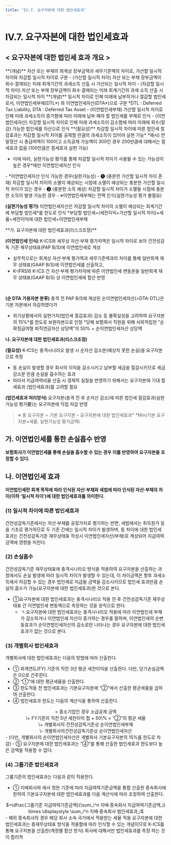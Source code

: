 ```yaml
---
title: "IV.7. 요구자본에 대한 법인세효과"
---
```

# IV.7. 요구자본에 대한 법인세효과

## < 요구자본에 대한 법인세 효과 개요 >

<Accordion multiple activeIndex={[0,1,2,3]}>
<AccordionTab header="1. 일시적 차이의 개념">
**(개념)** 자산 또는 부채의 회계상 장부금액과 세무기준액의 차이로, 가산할 일시적 차이와 차감할 일시적 차이로 구분
- (가산할 일시적 차이) 자산 또는 부채 장부금액이 회수·결제되는 미래 회계기간의 과세소득 산출 시 가산되는 일시적 차이
- (차감할 일시적 차이) 자산 또는 부채 장부금액이 회수·결제되는 미래 회계기간의 과세 소득 산출 시 차감되는 일시적 차이

<Card subTitle = "가산할 일시적 차이 발생 구조(회계상 ①부채평가감소 또는 ②자산평가증가)">
<CenterImg src ="/kics/470_1.png" />
</Card>


<Card subTitle = "차감할 일시적 차이 발생 구조 (회계상 ③부채평가증가 또는 ④자산평가감소)">
<CenterImg src ="/kics/470_2.png" />
</Card>


<Card subTitle = "일시적 차이의 발생 및 소멸 요약">
<CenterImg src ="/kics/470_3.png" />
</Card>

</AccordionTab>
<AccordionTab header="2. 이연법인세의 개념">
**(개념)** 일시적 차이로 인해 미래에 납부하거나 절감할 법인세로서, 이연법인세부채(DTL*) 와 이연법인세자산(DTA*)으로 구분
<SubText> *DTL : Deferred Tax Liability, DTA : Deferred Tax Asset</SubText>
- (이연법인세부채) 가산할 일시적 차이로 인해 미래 과세소득이 증가함에 따라 미래에 납부 해야 할 법인세를 부채로 인식
- (이연법인세자산) 차감할 일시적 차이로 인해 미래 과세소득이 감소함에 따라 미래에 회수(절감) 가능한 법인세를 자산으로 인식

<Card subTitle = " 이연법인세부채(DTL) 인식 사례">
<CenterImg src ="/kics/470_4.png" />
</Card>

<Card subTitle = " 이연법인세자산(DTA) 인식 사례">
<CenterImg src ="/kics/470_5.png" />
</Card>

</AccordionTab>
<AccordionTab header="3. 이연법인세자산에 대한 실현가능성 평가">
**(필요성)** 차감할 일시적 차이에 따른 법인세 절감효과는 차감할 일시적 차이를 공제할 만큼의 과세소득이 있어야 실현 가능*
<SubText> *예시) 연말정산 시 총급여액이 100이고 소득공제 가능액이 300인 경우 200만큼에 대해서는 절세효과 없음 (100만큼은 절세효과 실현 가능)</SubText>

- 이에 따라, 실현가능성 평가를 통해 차감할 일시적 차이가 사용될 수 있는 가능성이 높은 경우*에만 이연법인세자산 인식
<SubText>
- *이연법인세자산 인식 가능한 경우(실현가능성)
- ❶ (충분한 가산할 일시적 차이 존재) 차감할 일시적 차이의 소멸이 예상되는 시점에 소멸이 예상되는 충분한 가산할 일시적 차이가 있는 경우
- ❷ (충분한 소득 예상) 차감할 일시적 차이가 소멸될 시점에 충분한 소득이 발생 가능한 경우
- ※이연법인세부채는 전액 인식(실현가능성 평가 불필요)
</SubText>
<br/>

**(실현가능성 평가)** 이연법인세자산은 차감할 일시적 차이의 소멸이 예상되는 회계기간에 부담할 법인세*를 한도로 인식
<SubText> *부담할 법인세=(세전이익+가산할 일시적 차이)×세율=세전이익에 대한 법인세+이연법인세부채 </SubText>

<Card subTitle = "이연법인세자산 실현가능성 평가 도해">
<CenterImg src ="/kics/470_6.png" />
</Card>

</AccordionTab>
<AccordionTab header="4. K-ICS상 법인세효과의 유형 및 인식">
**가. 요구자본에 대한 법인세효과(리스크조정)**

**(이연법인세 인식)** K-ICS와 세무상 자산·부채 평가차액은 일시적 차이로 보아 건전성감독 기준 재무상태표(PAP B/S)에 이연법인세로 계상
- 실무적으로는 회계상 자산·부채 평가액과 세무기준액과의 차이를 통해 일반회계 재무 상태표(GAAP B/S)에 이연법인세를 산출하고,
- K-IFRS와 K-ICS 간 자산·부채 평가차익에 따른 이연법인세 변동분을 일반회계 재무 상태표(GAAP B/S) 상 이연법인세에 합산 반영
<Card subTitle = "자산·부채 평가차액에 따른 법인세효과(이연법인세) 인식">
<CenterImg src ="/kics/470_7.png" />
</Card>
<br/>

**(순 DTA 가용자본 분류)** 충격 전 PAP B/S에 계상된 순이연법인세자산(=DTA-DTL)은 기본 자본에서 차감하였다가
- 위기상황에서의 실현가치(법인세 절감효과) 감소 등 불확실성을 고려하여 요구자본의 15%*를 한도로 보완자본으로 인정
<SubText> *당해 보험회사 직원을 위해 사외적립한 “순 확정급여형 퇴직연금자산 상당액”의 50% + 순이연법인세자산 상당액</SubText>

**나. 요구자본에 대한 법인세효과(리스크조정)**

**(필요성)** K-ICS는 충격시나리오 발생 시 순자산 감소분(예상치 못한 손실)을 요구자본으로 측정
- 동 손실이 발생할 경우 회사의 이익을 감소시키고 납부할 세금을 절감시키므로 세금 감소분 만큼 손실을 흡수하는 효과
- 따라서 지급여력비율 산출 시 경제적 실질을 반영하기 위해서는 요구자본에 기대 절세효과 (법인세효과)를 고려할 필요

**(법인세효과 처리방식)** 요구자본(충격 전·후 순자산 감소)에 따른 법인세 절감효과(실현 가능성 평가要)는 요구자본에 직접 차감 반영
> ※ 총 요구자본 = 기본 요구자본 – 요구자본에 대한 법인세효과*
> <SubText> *Min(기본 요구자본×세율, 실현가능성 평가금액)</SubText>

<Card subTitle = "K-ICS 가용자본 및 요구자본 법인세효과 도해">
<CenterImg src ="/kics/470_8.png" />
</Card>

</AccordionTab>
</Accordion>


## 가. 이연법인세를 통한 손실흡수 반영
**보험회사가 이연법인세를 통해 손실을 흡수할 수 있는 경우 이를 반영하여 요구자본을 조정할 수 있다.**

## 나. 이연법인세 효과
**이연법인세란 회계 목적에 따라 인식된 자산·부채와 세법에 따라 인식된 자산·부채의 차이(이하 ‘일시적 차이’)에 대한 법인세효과를 의미한다.**

### (1) 일시적 차이에 따른 법인세효과
건전성감독기준에서는 자산·부채를 공정가치로 평가하는 반면, 세법에서는 취득원가 등을 기초로 평가하므로 두 기준 간에는 일시적 차이가 발생하며, 동 차이에 대한 법인세 효과는 건전성감독기준 재무상태표 작성시 이연법인세자산(부채)로 계상되어 지급여력금액에 영향을 미친다.

### (2) 손실흡수
건전성감독기준 재무상태표에 충격시나리오 방식을 적용하여 요구자본을 산출하는 과정에서도 손실 발생에 따라 일시적 차이가 발생할 수 있는데, 이 차이금액은 향후 과세소득에서 차감할 수 있는 경우 법인세로 지급될 금액을 감소시키므로 법인세 효과만큼 손실의 흡수가 가능(요구자본에 대한 법인세효과)한 것으로 본다.

- ①요구자본에 대한 법인세효과는 충격시나리오 적용 전·후 건전성감독기준 재무상태표 간 이연법인세 변동액으로 측정하는 것을 원칙으로 한다.
  - ㄱ.요구자본에 대한 법인세효과는 충격시나리오 적용에 따라 이연법인세 부채가 감소하거나 이연법인세 자산이 증가하는 경우를 말하며, 이연법인세의 순변동효과가 순이연법인세자산의 감소로만 나타나는 경우 요구자본에 대한 법인세효과가 없는 것으로 본다.

### (3) 개별회사 법인세효과
개별회사에 대한 법인세효과는 다음의 방법에 따라 산출한다.

- ① 회계연도(FY) 기준의 직전 3년 평균 세전이익을 산출한다. 다만, 당기손실금액은 0으로 간주한다.
- ② “①”에 대한 평균세율을 산출한다.
- ③ 한도적용 전 법인세효과는 기본요구자본에 “②”에서 산출한 평균세율을 곱하여 산출한다.
- ④ 법인세효과 한도는 다음의 계산식을 통하여 산출한다.
<Math>
법인세효과 한도
<center>
= 중소기업인 경우 소급공제 금액<br/>
\+ FY기준의 직전 5년 세전이익 합 × 50\% × “②”의 평균 세율<br/>
\+ 개별회사의 건전성감독기준상 순이연법인세부채<br/>
\- 개별회사의건전성감독기준상 순이연법인세자산
</center>
<SCard>
- (다만, 개별회사의 순이연법인세자산은 개별회사 기본요구자본의 15%를 한도로 차감)
</SCard>
</Math>
- ⑤ 요구자본에 대한 법인세효과는 “④”를 통해 산출한 법인세효과 한도보다 높은 금액을 적용할 수 없다.

### (4) 그룹기준 법인세효과
그룹기준의 법인세효과는 다음과 같이 적용한다.

- ① 지배회사와 <OverlayDemo id="412_나"/>에서 정한 기준에 따라 지급여력기준금액을 통합 산출한 종속회사에 한하여 기본요구자본에 대한 법인세효과를 다음 계산식에 따라 조정하여 산출한다.

<Math>
그룹기준 법인세효과
<center>
$=\dfrac{그룹기준 지급여력기준금액}{\sum_i^n 지배·종속회사 지급여력기준금액_i} \times \displaystyle \sum_i^n 지배·종속회사 법인세효과_i$
</center>
<SCard>
- 해외 종속회사의 경우 해당 회사 소속 국가에서 적용받는 세율 적용
</SCard>
</Math>

<Accordion multiple activeIndex={[]}>
<AccordionTab header="계정별 합산방식을 통해 요구자본을 산출하는 종속회사만 법인세효과를 인정하는 이유">
요구자본에 대한 법인세효과는 총재무상태표 방식을 적용함에 따라 인식할 수 있는 개념이므로 K-ICS를 통해 요구자본을 산출한(계정별 합산 방식) 회사에 대해서만 법인세효과를 측정 하는 것이 합리적
</AccordionTab>
</Accordion>
